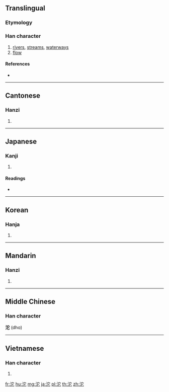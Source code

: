 {{also|沲}}
==Translingual==
===Etymology===
{{Han etyl}}
===Han character===
{{Han char|rn=85|rad=水|as=05|sn=8|four=33111|canj=EJP}}

# [[rivers]], [[streams]], [[waterways]]
# [[flow]]

====References====
* {{Han ref|kx=0613.070|dkj=17243|dj=1006.060|hdz=31594.020|uh=6CB1|ud=27825|bh=AA62|bd=43618}}

----

==Cantonese==

===Hanzi===
{{yue-hanzi|jyut=|y=to4}}

# {{defn|lang=yue|sort=水05}}

----

==Japanese==

===Kanji===
{{ja-kanji|grade=|rs=水05}}

# {{defn|lang=ja|sort=水05}}

====Readings====
* {{ja-readings|on=[[た]] (ta), [[だ]] (da)|kun=}}

----

==Korean==

===Hanja===
{{ko-hanja|hangeul=타|eumhun=|rv=ta|mr=t'a|y=tha}}

# {{defn|lang=ko|sort=水05}}

----

==Mandarin==

===Hanzi===
{{cmn-hanzi|pin=[[tuó]] ([[tuo2]])|wg=t'o<sup>2</sup>}}

# {{defn|lang=cmn|sort=水05}}

----

==Middle Chinese==

===Han character===
'''沱''' (dhɑ)<!--note: the vowel "ɑ" is an IPA symbol and is thus different from the vowel "a"-->

----

==Vietnamese==

===Han character===
{{vi-hantu|đà|rs=水05}}

# {{defn|lang=vi|sort=水05}}

[[fr:沱]]
[[hu:沱]]
[[mg:沱]]
[[ja:沱]]
[[pl:沱]]
[[th:沱]]
[[zh:沱]]